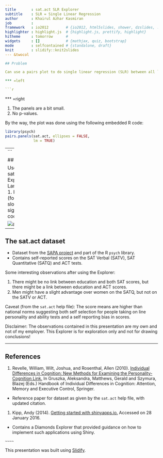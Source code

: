 ```yaml
---
title       : sat.act SLR Explorer
subtitle    : SLR = Single Linear Regression
author      : Khairul Azhar Kasmiran
job         : 
framework   : io2012        # {io2012, html5slides, shower, dzslides, ...}
highlighter : highlight.js  # {highlight.js, prettify, highlight}
hitheme     : tomorrow      # 
widgets     : []            # {mathjax, quiz, bootstrap}
mode        : selfcontained # {standalone, draft}
knit        : slidify::knit2slides
--- &twocol

## Problem

Can use a pairs plot to do single linear regression (SLR) between all `sat.act` variables, but ...

*** =left

```r
```

*** =right

1. The panels are a bit small.
1. No p-values.
  
By the way, the plot was done using the following embedded R code:

```r
library(psych)
pairs.panels(sat.act, ellipses = FALSE,
             lm = TRUE)
```

---
```


## Solution

Use the sat.act SLR Explorer!
 1. Large plots.
 1. P-values (for the slope) with significance codes.
 
![alt text](assets/img/screenshot.png)

---

## The sat.act dataset

 - Dataset from the [SAPA project](http://sapa-project.org) and part of the R `psych` library.
 - Contains self-reported scores on the SAT Verbal (SATV), SAT Quantitative (SATQ) and ACT tests.

Some interesting observations after using the Explorer:

 1. There might be no link between education and both SAT scores, but there might be a link between education and ACT scores.
 1. Men might have a slight advantage over women on the SATQ, but not on the SATV or ACT.

Caveat (from the `sat.act` help file): The score means are higher than national norms suggesting both self selection for people taking on line personality and ability tests and a self reporting bias in scores.

Disclaimer: The observations contained in this presentation are my own and not of my
employer. This Explorer is for exploration only and not for drawing conclusions!

---

## References

 1. Revelle, William, Wilt, Joshua, and Rosenthal, Allen (2010). [Individual Differences in Cognition: New Methods for Examining the Personality-Cognition Link.](http://dx.doi.org/10.1007/978-1-4419-1210-7_2) In Gruszka, Aleksandra, Matthews, Gerald and Szymura, Blazej (Eds.) Handbook of Individual Differences in Cognition: Attention, Memory and Executive Control, Springer.
  - Reference paper for dataset as given by the `sat.act` help file, with updated citation.

 1. Kipp, Andy (2014). [Getting started with shinyapps.io.](http://shiny.rstudio.com/articles/shinyapps.html) Accessed on 28 January 2016.
  - Contains a Diamonds Explorer that provided guidance on how to implement such applications using Shiny.

`~~~~`

This presentation was built using [Slidify](http://slidify.org/).
